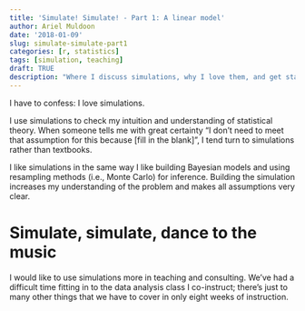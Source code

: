 ```yaml
---
title: 'Simulate! Simulate! - Part 1: A linear model'
author: Ariel Muldoon
date: '2018-01-09'
slug: simulate-simulate-part1
categories: [r, statistics]
tags: [simulation, teaching]
draft: TRUE
description: "Where I discuss simulations, why I love them, and get started on a simulation series with a simple two-group linear model."
---
```


I have to confess:  I love simulations.  

I use simulations to check my intuition and understanding of statistical theory.  When someone tells me with great certainty "I don't need to meet that assumption for this because [fill in the blank]", I tend turn to simulations rather than textbooks.

I like simulations in the same way I like building Bayesian models and using resampling methods (i.e., Monte Carlo) for inference.  Building the simulation increases my understanding of the problem and makes all assumptions very clear.

# Simulate, simulate, dance to the music

I would like to use simulations more in teaching and consulting.  We've had a difficult time fitting in to the data analysis class I co-instruct; there's just to many other things that we have to cover in only eight weeks of instruction.


